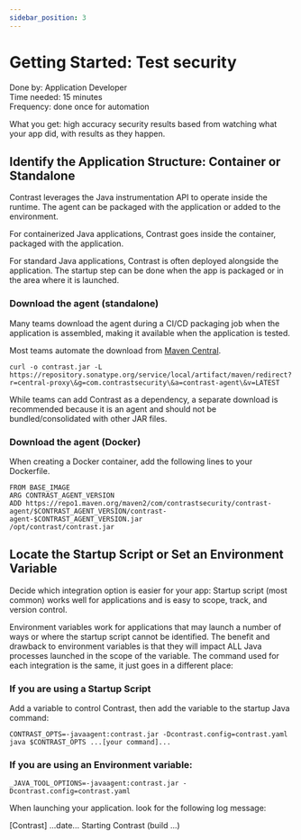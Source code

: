 ```yaml
---
sidebar_position: 3
---
```

# Getting Started: Test security


Done by: Application Developer<br/>
Time needed: 15 minutes<br/>
Frequency: done once for automation

What you get: high accuracy security results based from watching what your app did, with results as they happen.

## Identify the Application Structure: Container or Standalone
Contrast leverages the Java instrumentation API to operate inside the runtime. The agent can be packaged with the application or added to the environment.

For containerized Java applications, Contrast goes inside the container, packaged with the application.

For standard Java applications, Contrast is often deployed alongside the application. The startup step can be done when the app is packaged or in the area where it is launched.

###  Download the agent (standalone)

Many teams download the agent during a CI/CD packaging job when the application is assembled, making it available when the application is tested.

Most teams automate the download from [Maven Central](https://search.maven.org/artifact/com.contrastsecurity/contrast-agent).
```shell
curl -o contrast.jar -L https://repository.sonatype.org/service/local/artifact/maven/redirect?r=central-proxy\&g=com.contrastsecurity\&a=contrast-agent\&v=LATEST
```
While teams can add Contrast as a dependency, a separate download is recommended because it is an agent and should not be bundled/consolidated with other JAR files.

### Download the agent (Docker)

When creating a Docker container, add the following lines to your Dockerfile.

```
FROM BASE_IMAGE
ARG CONTRAST_AGENT_VERSION
ADD https://repo1.maven.org/maven2/com/contrastsecurity/contrast-agent/$CONTRAST_AGENT_VERSION/contrast-agent-$CONTRAST_AGENT_VERSION.jar 
/opt/contrast/contrast.jar
```

## Locate the Startup Script or Set an Environment Variable
Decide which integration option is easier for your app:
Startup script (most common) works well for applications and is easy to scope, track, and version control.

Environment variables work for applications that may launch a number of ways or where the startup script cannot be identified. The benefit and drawback to environment variables is that they will impact ALL Java processes launched in the scope of the variable.
The command used for each integration is the same, it just goes in a different place:

### If you are using a Startup Script

Add a variable to control Contrast, then add the variable to the startup Java command:
```shell title="your_startup_script.sh"
CONTRAST_OPTS=-javaagent:contrast.jar -Dcontrast.config=contrast.yaml
java $CONTRAST_OPTS ...[your command]...
```
### If you are using an Environment variable:

```shell
_JAVA_TOOL_OPTIONS=-javaagent:contrast.jar -Dcontrast.config=contrast.yaml
```
When launching your application. look for the following log message:

<Terminal>[Contrast] ...date... Starting Contrast (build ...)</Terminal>